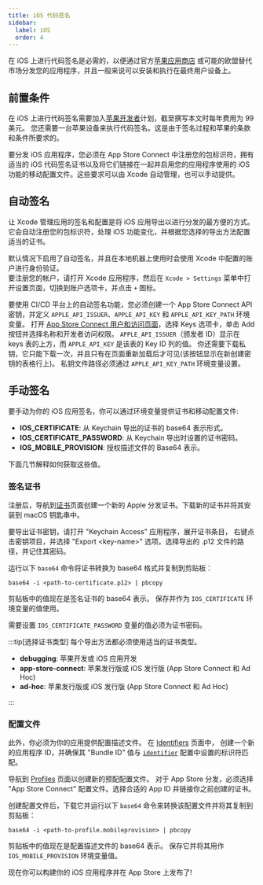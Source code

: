 ```yaml
---
title: iOS 代码签名
sidebar:
  label: iOS
  order: 4
---
```


在 iOS 上进行代码签名是必需的，以便通过官方[苹果应用商店] 或可能的欧盟替代市场分发您的应用程序，并且一般来说可以安装和执行在最终用户设备上。

## 前置条件

在 iOS 上进行代码签名需要加入[苹果开发者]计划，截至撰写本文时每年费用为 99 美元。
您还需要一台苹果设备来执行代码签名。这是由于签名过程和苹果的条款和条件所要求的。

要分发 iOS 应用程序，您必须在 App Store Connect 中注册您的包标识符，拥有适当的 iOS 代码签名证书以及将它们链接在一起并启用您的应用程序使用的 iOS 功能的移动配置文件。这些要求可以由 Xcode 自动管理，也可以手动提供。

## 自动签名

让 Xcode 管理应用的签名和配置是将 iOS 应用导出以进行分发的最方便的方式。
它会自动注册您的包标识符，处理 iOS 功能变化，并根据您选择的导出方法配置适当的证书。

默认情况下启用了自动签名，并且在本地机器上使用时会使用 Xcode 中配置的账户进行身份验证。\
要注册您的帐户，请打开 Xcode 应用程序，然后在 `Xcode > Settings` 菜单中打开设置页面，切换到账户选项卡，并点击 `+` 图标。

要使用 CI/CD 平台上的自动签名功能，您必须创建一个 App Store Connect API 密钥，并定义 `APPLE_API_ISSUER`、`APPLE_API_KEY` 和 `APPLE_API_KEY_PATH` 环境变量。
打开 [App Store Connect 用户和访问页面]，选择 Keys 选项卡，单击 Add 按钮并选择名称和开发者访问权限。
`APPLE_API_ISSUER`（颁发者 ID）显示在 keys 表的上方，而 `APPLE_API_KEY` 是该表的 Key ID 列的值。
你还需要下载私钥，它只能下载一次，并且只有在页面重新加载后才可见(该按钮显示在新创建密钥的表格行上)。
私钥文件路径必须通过 `APPLE_API_KEY_PATH` 环境变量设置。

## 手动签名

要手动为你的 iOS 应用签名，你可以通过环境变量提供证书和移动配置文件:

- **IOS_CERTIFICATE**: 从 Keychain 导出的证书的 base64 表示形式。
- **IOS_CERTIFICATE_PASSWORD**: 从 Keychain 导出时设置的证书密码。
- **IOS_MOBILE_PROVISION**: 授权描述文件的 Base64 表示。

下面几节解释如何获取这些值。

### 签名证书

注册后，导航到[证书]页面创建一个新的 Apple 分发证书。下载新的证书并将其安装到 macOS 钥匙串中。

要导出证书密钥，请打开 "Keychain Access" 应用程序，展开证书条目，
右键点击密钥项目，并选择 "Export \<key-name\>" 选项。选择导出的 .p12 文件的路径，并记住其密码。

运行以下 `base64` 命令将证书转换为 base64 格式并复制到剪贴板：

```
base64 -i <path-to-certificate.p12> | pbcopy
```

剪贴板中的值现在是签名证书的 base64 表示。
保存并作为 `IOS_CERTIFICATE` 环境变量的值使用。

需要设置 `IOS_CERTIFICATE_PASSWORD` 变量的值必须为证书密码。

:::tip[选择证书类型]
每个导出方法都必须使用适当的证书类型。

- **debugging**: 苹果开发或 iOS 应用开发
- **app-store-connect**: 苹果发行版或 iOS 发行版 (App Store Connect 和 Ad Hoc)
- **ad-hoc**: 苹果发行版或 iOS 发行版 (App Store Connect 和 Ad Hoc)

:::

### 配置文件

此外，你必须为你的应用提供配置描述文件。
在 [Identifiers](https://developer.apple.com/account/resources/identifiers/list) 页面中，
创建一个新的应用程序 ID，并确保其 "Bundle ID" 值与 [`identifier`] 配置中设置的标识符匹配。

导航到 [Profiles](https://developer.apple.com/account/resources/profiles/list) 页面以创建新的预配配置文件。
对于 App Store 分发，必须选择 "App Store Connect" 配置文件。选择合适的 App ID 并链接你之前创建的证书。

创建配置文件后，下载它并运行以下 `base64` 命令来转换该配置文件并将其复制到剪贴板：

```
base64 -i <path-to-profile.mobileprovision> | pbcopy
```

剪贴板中的值现在是配置描述文件的 base64 表示。
保存它并将其用作 `IOS_MOBILE_PROVISION` 环境变量值。

现在你可以构建你的 iOS 应用程序并在 App Store 上发布了!

[证书]: https://developer.apple.com/account/resources/certificates/list
[苹果开发者]: https://developer.apple.com
[苹果应用商店]: https://www.apple.com/app-store/
[App Store Connect 用户和访问页面]: https://appstoreconnect.apple.com/access/users
[`identifier`]: /reference/config/#identifier
